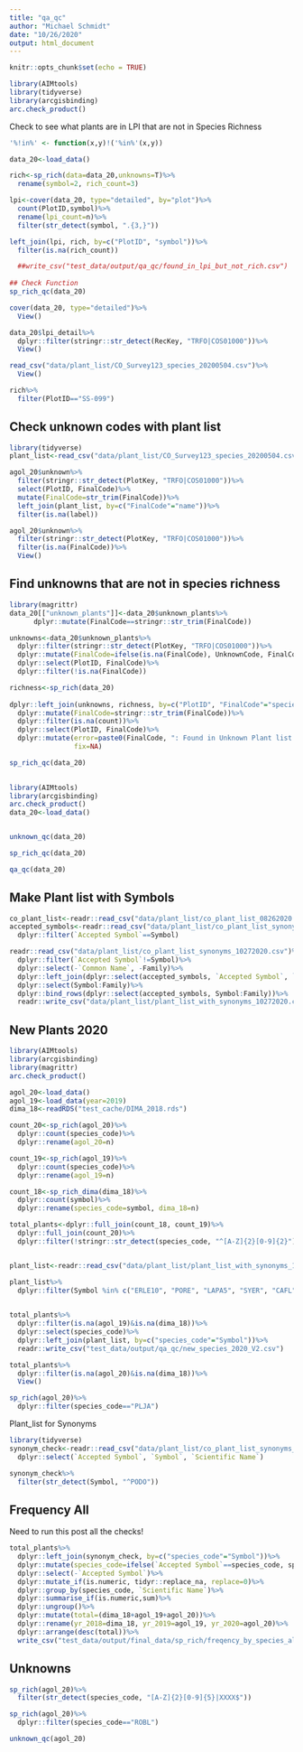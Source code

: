 ```yaml
---
title: "qa_qc"
author: "Michael Schmidt"
date: "10/26/2020"
output: html_document
---
```


```r
knitr::opts_chunk$set(echo = TRUE)
```


```r
library(AIMtools)
library(tidyverse)
library(arcgisbinding)
arc.check_product()
```


Check to see what plants are in LPI that are not in Species Richness
```r
'%!in%' <- function(x,y)!('%in%'(x,y))

data_20<-load_data()

rich<-sp_rich(data=data_20,unknowns=T)%>%
  rename(symbol=2, rich_count=3)

lpi<-cover(data_20, type="detailed", by="plot")%>%
  count(PlotID,symbol)%>%
  rename(lpi_count=n)%>%
  filter(str_detect(symbol, ".{3,}"))

left_join(lpi, rich, by=c("PlotID", "symbol"))%>%
  filter(is.na(rich_count))

  ##write_csv("test_data/output/qa_qc/found_in_lpi_but_not_rich.csv")
  
## Check Function
sp_rich_qc(data_20)


```

```r
cover(data_20, type="detailed")%>%
  View()

data_20$lpi_detail%>%
  dplyr::filter(stringr::str_detect(RecKey, "TRFO|COS01000"))%>%
  View()

read_csv("data/plant_list/CO_Survey123_species_20200504.csv")%>%
  View()
```


```r
rich%>%
  filter(PlotID=="SS-099")
```


## Check unknown codes with plant list
```r
library(tidyverse)
plant_list<-read_csv("data/plant_list/CO_Survey123_species_20200504.csv")

agol_20$unknown%>%
  filter(stringr::str_detect(PlotKey, "TRFO|COS01000"))%>%
  select(PlotID, FinalCode)%>%
  mutate(FinalCode=str_trim(FinalCode))%>%
  left_join(plant_list, by=c("FinalCode"="name"))%>%
  filter(is.na(label))

agol_20$unknown%>%
  filter(stringr::str_detect(PlotKey, "TRFO|COS01000"))%>%
  filter(is.na(FinalCode))%>%
  View()
```

## Find unknowns that are not in species richness
```r
library(magrittr)
data_20[["unknown_plants"]]<-data_20$unknown_plants%>%
      dplyr::mutate(FinalCode==stringr::str_trim(FinalCode))

unknowns<-data_20$unknown_plants%>%
  dplyr::filter(stringr::str_detect(PlotKey, "TRFO|COS01000"))%>%
  dplyr::mutate(FinalCode=ifelse(is.na(FinalCode), UnknownCode, FinalCode))%>%
  dplyr::select(PlotID, FinalCode)%>%
  dplyr::filter(!is.na(FinalCode))

richness<-sp_rich(data_20)
  
dplyr::left_join(unknowns, richness, by=c("PlotID", "FinalCode"="species_code") )%>%
  dplyr::mutate(FinalCode=stringr::str_trim(FinalCode))%>%
  dplyr::filter(is.na(count))%>%
  dplyr::select(PlotID, FinalCode)%>%
  dplyr::mutate(error=paste0(FinalCode, ": Found in Unknown Plant list but not in Species  Richness on ", PlotID),
                fix=NA)

sp_rich_qc(data_20)
  
```

```r
library(AIMtools)
library(arcgisbinding)
arc.check_product()
data_20<-load_data()


unknown_qc(data_20)

sp_rich_qc(data_20)

qa_qc(data_20)
```

## Make Plant list with Symbols
```r
co_plant_list<-readr::read_csv("data/plant_list/co_plant_list_08262020.txt")
accepted_symbols<-readr::read_csv("data/plant_list/co_plant_list_synonyms_10272020.csv")%>%
  dplyr::filter(`Accepted Symbol`==Symbol)

readr::read_csv("data/plant_list/co_plant_list_synonyms_10272020.csv")%>%
  dplyr::filter(`Accepted Symbol`!=Symbol)%>%
  dplyr::select(-`Common Name`, -Family)%>%
  dplyr::left_join(dplyr::select(accepted_symbols, `Accepted Symbol`, `Common Name`, Family), by="Accepted Symbol")%>%
  dplyr::select(Symbol:Family)%>%
  dplyr::bind_rows(dplyr::select(accepted_symbols, Symbol:Family))%>%
  readr::write_csv("data/plant_list/plant_list_with_synonyms_10272020.csv")
```


## New Plants 2020
```r
library(AIMtools)
library(arcgisbinding)
library(magrittr)
arc.check_product()

agol_20<-load_data()
agol_19<-load_data(year=2019)
dima_18<-readRDS("test_cache/DIMA_2018.rds")

count_20<-sp_rich(agol_20)%>%
  dplyr::count(species_code)%>%
  dplyr::rename(agol_20=n)

count_19<-sp_rich(agol_19)%>%
  dplyr::count(species_code)%>%
  dplyr::rename(agol_19=n)

count_18<-sp_rich_dima(dima_18)%>%
  dplyr::count(symbol)%>%
  dplyr::rename(species_code=symbol, dima_18=n)

total_plants<-dplyr::full_join(count_18, count_19)%>%
  dplyr::full_join(count_20)%>%
  dplyr::filter(!stringr::str_detect(species_code, "^[A-Z]{2}[0-9]{2}"))


plant_list<-readr::read_csv("data/plant_list/plant_list_with_synonyms_10272020.csv")

plant_list%>%
  dplyr::filter(Symbol %in% c("ERLE10", "PORE", "LAPA5", "SYER", "CAFL", "FOPU2"))
  

total_plants%>%
  dplyr::filter(is.na(agol_19)&is.na(dima_18))%>%
  dplyr::select(species_code)%>%
  dplyr::left_join(plant_list, by=c("species_code"="Symbol"))%>%
  readr::write_csv("test_data/output/qa_qc/new_species_2020_V2.csv")

total_plants%>%
  dplyr::filter(is.na(agol_20)&is.na(dima_18))%>%
  View()

sp_rich(agol_20)%>%
  dplyr::filter(species_code=="PLJA")
```

Plant_list for Synonyms
```r
library(tidyverse)
synonym_check<-readr::read_csv("data/plant_list/co_plant_list_synonyms_10272020.csv")%>%
  dplyr::select(`Accepted Symbol`, `Symbol`, `Scientific Name`)

synonym_check%>%
  filter(str_detect(Symbol, "^PODO"))

```

## Frequency All

Need to run this post all the checks!
```r


total_plants%>%
  dplyr::left_join(synonym_check, by=c("species_code"="Symbol"))%>%
  dplyr::mutate(species_code=ifelse(`Accepted Symbol`==species_code, species_code, `Accepted Symbol`))%>%
  dplyr::select(-`Accepted Symbol`)%>%
  dplyr::mutate_if(is.numeric, tidyr::replace_na, replace=0)%>%
  dplyr::group_by(species_code, `Scientific Name`)%>%
  dplyr::summarise_if(is.numeric,sum)%>%
  dplyr::ungroup()%>%
  dplyr::mutate(total=(dima_18+agol_19+agol_20))%>%
  dplyr::rename(yr_2018=dima_18, yr_2019=agol_19, yr_2020=agol_20)%>%
  dplyr::arrange(desc(total))%>%
  write_csv("test_data/output/final_data/sp_rich/freqency_by_species_all_years.csv")

```


## Unknowns
```r
sp_rich(agol_20)%>%
  filter(str_detect(species_code, "[A-Z]{2}[0-9]{5}|XXXX$"))
```

```r
sp_rich(agol_20)%>%
  dplyr::filter(species_code=="ROBL")

unknown_qc(agol_20)
```

